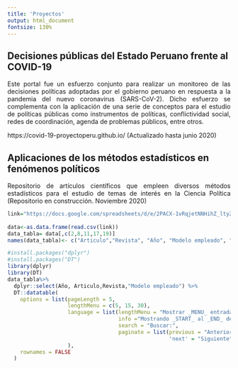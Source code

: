 ```yaml
---
title: 'Proyectos'
output: html_document
fontsize: 130%
---
```


<h2>Decisiones públicas del Estado Peruano frente al COVID-19 </h2>

<p>
<div style="text-align:justify"> Este portal fue un esfuerzo conjunto para realizar un monitoreo de las decisiones políticas adoptadas por el gobierno peruano en respuesta a la pandemia del nuevo coronavirus (SARS-CoV-2). Dicho esfuerzo se complementa con la aplicación de una serie de conceptos para el estudio de políticas públicas como instrumentos de políticas, conflictividad social, redes de coordinación, agenda de problemas públicos, entre otros. </div>
</p>

https://covid-19-proyectoperu.github.io/ (Actualizado hasta junio 2020)

<h2>Aplicaciones de los métodos estadísticos en fenómenos políticos </h2>


<p>
<div style="text-align:justify"> Repositorio de artículos científicos que empleen diversos métodos estadísticos para el estudio de temas de interés en la Ciencia Política  (Repositorio en construcción. Noviembre 2020) </div>
</p>


```r
link="https://docs.google.com/spreadsheets/d/e/2PACX-1vRqjetNNHihZ_ltyZh7PKBR_td0Wq9VGLNZXReOc1eYuGeAP4SH_sbPOnNcPobWRyRtxUvtxq8IjZ3S/pub?gid=568572581&single=true&output=csv"
  
data<-as.data.frame(read.csv(link))
data_tabla= data[,c(2,8,11,17,19)]
names(data_tabla)<- c("Articulo","Revista", "Año", "Modelo empleado", "Enlace")

```


```r
#install.packages("dplyr")
#install.packages("DT")
library(dplyr)
library(DT)
data_tabla%>%
  dplyr::select(Año, Articulo,Revista,"Modelo empleado") %>%
  DT::datatable(
    options = list(pageLength = 5, 
                   lengthMenu = c(5, 15, 30),
                   language = list(lengthMenu = "Mostrar _MENU_ entradas",
                                   info ="Mostrando _START_ al _END_ de _TOTAL_ entradas",
                                   search = "Buscar:",
                                   paginate = list(previous = "Anterior",
                                                   'next' = "Siguiente"))
                   ),
    rownames = FALSE
  )
```